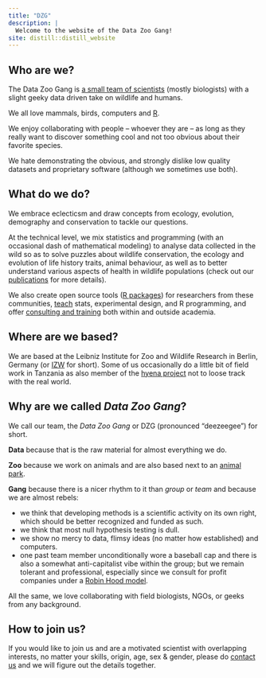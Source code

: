 ```yaml
---
title: "DZG"
description: |
  Welcome to the website of the Data Zoo Gang!
site: distill::distill_website
---
```

<script src="js/for_toc.js"></script>

## Who are we?

The Data Zoo Gang is [a small team of scientists](gang.html) (mostly biologists) with a slight geeky data driven take on wildlife and humans.

We all love mammals, birds, computers and [R](https://www.r-project.org/).

We enjoy collaborating with people -- whoever they are -- as long as they really want to discover something cool and not too obvious about their favorite species.

We hate demonstrating the obvious, and strongly dislike low quality datasets and proprietary software (although we sometimes use both).

## What do we do?

We embrace eclecticsm and draw concepts from ecology, evolution, demography and conservation to tackle our questions.

At the technical level, we mix statistics and programming (with an occasional dash of mathematical modeling) to analyse data collected in the wild so as to solve puzzles about wildlife conservation, the ecology and evolution of life history traits, animal behaviour, as well as to better understand various aspects of health in wildlife populations (check out our [publications](publications.html) for more details).

We also create open source tools ([R packages](packages.html)) for researchers from these communities, [teach](teaching.html) stats, experimental design, and R programming, and offer [consulting  and training](consulting.html) both within and outside academia.


## Where are we based?

We are based at the Leibniz Institute for Zoo and Wildlife Research in Berlin, Germany (or [IZW](https://www.izw-berlin.de/en/home.html) for short).
Some of us occasionally do a little bit of field work in Tanzania as also member of the [hyena project](https://hyena-project.com) not to loose track with the real world. 

## Why are we called *Data Zoo Gang*?

We call our team, the *Data Zoo Gang* or DZG (pronounced "deezeegee") for short.

**Data** because that is the raw material for almost everything we do.

**Zoo** because we work on animals and are also based next to an [animal park](https://www.tierpark-berlin.de/en).

**Gang** because there is a nicer rhythm to it than *group* or *team* and because we are almost rebels:

- we think that developing methods is a scientific activity on its own right, which should be better recognized and funded as such.
- we think that most null hypothesis testing is dull.
- we show no mercy to data, flimsy ideas (no matter how established) and computers.
- one past team member unconditionally wore a baseball cap and there is also a somewhat anti-capitalist vibe within the group; but we remain tolerant and professional, especially since we consult for profit companies under a [Robin Hood model](consulting.html#robinhood).

All the same, we love collaborating with field biologists, NGOs, or geeks from any background.

## How to join us?

If you would like to join us and are a motivated scientist with overlapping interests, no matter your skills, origin, age, sex & gender, please do [contact us](mailto: courtiol@izw-berlin.de) and we will figure out the details together.
